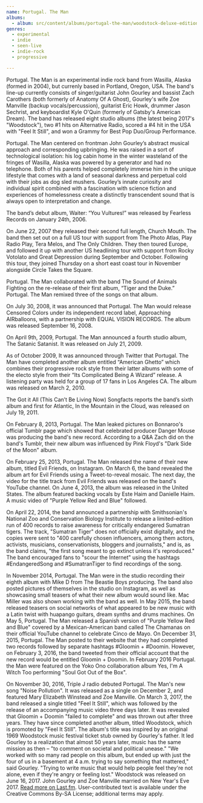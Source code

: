 ```yaml
---
name: Portugal. The Man
albums:
  - album: src/content/albums/portugal-the-man/woodstock-deluxe-edition.mdx
genres:
  - experimental
  - indie
  - seen-live
  - indie-rock
  - progressive

---
```


 Portugal. The Man is an experimental indie rock  band from Wasilla, Alaska (formed in 2004), but currenly based in Portland, Oregon, USA. The band's line-up currently consists of singer/guitarist John Gourley and bassist Zach Carothers (both formerly of Anatomy Of A Ghost), Gourley's wife Zoe Manville (backup vocals/percussion), guitarist Eric Howk, drummer Jason Sechrist, and keyboardist Kyle O'Quin (formerly of Gatsby's American Dream). The band has released eight studio albums (the latest being 2017's "Woodstock"), two #1 hits on Alternative Radio, scored a #4 hit in the USA with "Feel It Still", and won a Grammy for Best Pop Duo/Group Performance.

Portugal. The Man centered on frontman John Gourley’s abstract musical approach and corresponding upbringing.  He was raised in a sort of technological isolation: his log cabin home in the winter wasteland of the fringes of Wasilla, Alaska was powered by a generator and had no telephone. Both of his parents helped completely immerse him in the unique lifestyle that comes with a land of seasonal darkness and perpetual cold with their jobs as dog sled mushers. Gourley’s innate curiosity and individual spirit combined with a fascination with science fiction and experiences of homelessness create a distinctly transcendent sound that is always open to interpretation and change. 

The band’s debut album, Waiter: “You Vultures!” was released by Fearless Records on January 24th, 2006.

On June 22, 2007 they released their second full length, Church Mouth. The band then set out on a full US tour with support from The Photo Atlas, Play Radio Play, Tera Melos, and The Only Children. They then toured Europe, and followed it up with another US headlining tour with support from Rocky Votolato and Great Depression during September and October. Following this tour, they joined Thursday on a short east coast tour in November alongside Circle Takes the Square.

Portugal. The Man collaborated with the band The Sound of Animals Fighting on the re-release of their first album, “Tiger and the Duke.” Portugal. The Man remixed three of the songs on that album.

On July 30, 2008, it was announced that Portugal. The Man would release Censored Colors under its independent record label, Approaching AIRballoons, with a partnership with EQUAL VISION RECORDS. The album was released September 16, 2008.

On April 9th, 2009, Portugal. The Man announced a fourth studio album, The Satanic Satanist. It was released on July 21, 2009.

As of October 2009, It was announced through Twitter that Portugal. The Man have completed another album entitled “American Ghetto” which combines their progressive rock style from their latter albums with some of the electo style from their “Its Complicated Being A Wizard” release. A listening party was held for a group of 17 fans in Los Angeles CA. The album was released on March 2, 2010. 

The Got it All (This Can’t Be Living Now) Songfacts reports the band’s sixth album and first for Atlantic, In the Mountain in the Cloud, was released on July 19, 2011.

On February 8, 2013, Portugal. The Man leaked pictures on Bonnaroo's official Tumblr page which showed that celebrated producer Danger Mouse was producing the band's new record. According to a Q&A Zach did on the band's Tumblr, their new album was influenced by Pink Floyd's "Dark Side of the Moon" album.

On February 25, 2013, Portugal. The Man released the name of their new album, titled Evil Friends, on Instagram. On March 6, the band revealed the album art for Evil Friends using a Tweet-to-reveal mosaic. The next day, the video for the title track from Evil Friends was released on the band's YouTube channel. On June 4, 2013, the album was released in the United States. The album featured backing vocals by Este Haim and Danielle Haim. A music video of "Purple Yellow Red and Blue" followed.

On April 22, 2014, the band announced a partnership with Smithsonian's National Zoo and Conservation Biology Institute to release a limited-edition run of 400 records to raise awareness for critically endangered Sumatran tigers. The track, "Sumatran Tiger" does not officially exist digitally, and the copies were sent to "400 carefully chosen influencers, among them actors, activists, musicians, conservationists, bloggers and journalists," and is, as the band claims, "the first song meant to go extinct unless it's reproduced." The band encouraged fans to "scour the Internet" using the hashtags #EndangeredSong and #SumatranTiger to find recordings of the song.

In November 2014, Portugal. The Man were in the studio recording their eighth album with Mike D from The Beastie Boys producing. The band also posted pictures of themselves in the studio on Instagram, as well as showcasing small teasers of what their new album would sound like. Mac Miller was also shown working with the band as well. In May 2015, the band released teasers on social networks of what appeared to be new music with a Latin twist with huapango guitars, dream synths and drums machines. On May 5, Portugal. The Man released a Spanish version of "Purple Yellow Red and Blue" covered by a Mexican-American band called The Chamanas on their official YouTube channel to celebrate Cinco de Mayo. On December 31, 2015, Portugal. The Man posted to their website that they had completed two records followed by separate hashtags #Gloomin + #Doomin. However, on February 3, 2016, the band tweeted from their official account that the new record would be entitled Gloomin + Doomin. In February 2016 Portugal. the Man were featured on the Yoko Ono collaboration album Yes, I'm A Witch Too performing "Soul Got Out of the Box".

On November 30, 2016, Triple J radio debuted Portugal. The Man's new song "Noise Pollution". It was released as a single on December 2, and featured Mary Elizabeth Winstead and Zoe Manville. On March 3, 2017, the band released a single titled "Feel It Still", which was followed by the release of an accompanying music video three days later. It was revealed that Gloomin + Doomin "failed to complete" and was thrown out after three years. They have since completed another album, titled Woodstock, which is promoted by "Feel It Still". The album's title was inspired by an original 1969 Woodstock music festival ticket stub owned by Gourley's father. It led Gourley to a realization that almost 50 years later, music has the same mission as then – "to comment on societal and political unease." "We worked with so many rad people on this album, but ended up with just the four of us in a basement at 4 a.m. trying to say something that mattered," said Gourley. "Trying to write music that would help people feel they're not alone, even if they're angry or feeling lost." Woodstock was released on June 16, 2017. John Gourley and Zoe Manville married on New Year's Eve 2017. <a href="https://www.last.fm/music/Portugal.+The+Man">Read more on Last.fm</a>. User-contributed text is available under the Creative Commons By-SA License; additional terms may apply.
 